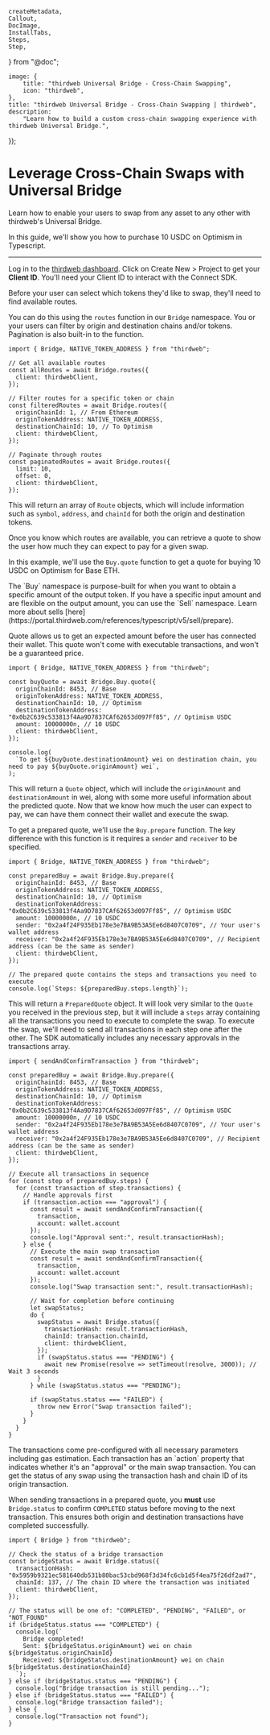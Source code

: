 	createMetadata,
	Callout,
	DocImage,
	InstallTabs,
	Steps,
	Step,
} from "@doc";

	image: {
		title: "thirdweb Universal Bridge - Cross-Chain Swapping",
		icon: "thirdweb",
	},
	title: "thirdweb Universal Bridge - Cross-Chain Swapping | thirdweb",
	description:
		"Learn how to build a custom cross-chain swapping experience with thirdweb Universal Bridge.",
});

# Leverage Cross-Chain Swaps with Universal Bridge

Learn how to enable your users to swap from any asset to any other with thirdweb's Universal Bridge.

In this guide, we'll show you how to purchase 10 USDC on Optimism in Typescript.

---

<Steps>
<Step title='Install the Connect SDK'>
<InstallTabs
	npm="npm i thirdweb"
	yarn="yarn add thirdweb"
	pnpm="pnpm i thirdweb"
/>
<Step title='Get Your Client ID'>

Log in to the [thirdweb dashboard](https://thirdweb.com/team). Click on Create New > Project to get your **Client ID**. You'll need your Client ID to interact with the Connect SDK.

</Step>
</Step>
<Step title='Find available routes'>
Before your user can select which tokens they'd like to swap, they'll need to find available routes.

You can do this using the `routes` function in our `Bridge` namespace. You or your users can filter by origin and destination chains and/or tokens. Pagination is also built-in to the function.

```tsx
import { Bridge, NATIVE_TOKEN_ADDRESS } from "thirdweb";

// Get all available routes
const allRoutes = await Bridge.routes({
  client: thirdwebClient,
});

// Filter routes for a specific token or chain
const filteredRoutes = await Bridge.routes({
  originChainId: 1, // From Ethereum
  originTokenAddress: NATIVE_TOKEN_ADDRESS,
  destinationChainId: 10, // To Optimism
  client: thirdwebClient,
});

// Paginate through routes
const paginatedRoutes = await Bridge.routes({
  limit: 10,
  offset: 0,
  client: thirdwebClient,
});
```

This will return an array of `Route` objects, which will include information such as `symbol`, `address`, and `chainId` for both the origin and destination tokens.

</Step>
<Step title='Get a quote'>
Once you know which routes are available, you can retrieve a quote to show the user how much they can expect to pay for a given swap.

In this example, we'll use the `Buy.quote` function to get a quote for buying 10 USDC on Optimism for Base ETH.

<Callout variant="info">
  The `Buy` namespace is purpose-built for when you want to obtain a specific amount of the output token.
  If you have a specific input amount and are flexible on the output amount, you can use the `Sell` namespace.
  Learn more about sells [here](https://portal.thirdweb.com/references/typescript/v5/sell/prepare).
</Callout>

Quote allows us to get an expected amount before the user has connected their wallet. This quote won't come with executable transactions, and won't be a guaranteed price.


```tsx
import { Bridge, NATIVE_TOKEN_ADDRESS } from "thirdweb";

const buyQuote = await Bridge.Buy.quote({
  originChainId: 8453, // Base
  originTokenAddress: NATIVE_TOKEN_ADDRESS,
  destinationChainId: 10, // Optimism
  destinationTokenAddress: "0x0b2C639c533813f4Aa9D7837CAf62653d097Ff85", // Optimism USDC
  amount: 10000000n, // 10 USDC
  client: thirdwebClient,
});

console.log(
  `To get ${buyQuote.destinationAmount} wei on destination chain, you need to pay ${buyQuote.originAmount} wei`,
);
```

This will return a `Quote` object, which will include the `originAmount` and `destinationAmount` in wei, along with some more useful information about the predicted quote.
</Step>
<Step title='Get the prepared transaction'>
Now that we know how much the user can expect to pay, we can have them connect their wallet and execute the swap.

To get a prepared quote, we'll use the `Buy.prepare` function. The key difference with this function is it requires a `sender` and `receiver` to be specified.

```tsx
import { Bridge, NATIVE_TOKEN_ADDRESS } from "thirdweb";

const preparedBuy = await Bridge.Buy.prepare({
  originChainId: 8453, // Base
  originTokenAddress: NATIVE_TOKEN_ADDRESS,
  destinationChainId: 10, // Optimism
  destinationTokenAddress: "0x0b2C639c533813f4Aa9D7837CAf62653d097Ff85", // Optimism USDC
  amount: 10000000n, // 10 USDC
  sender: "0x2a4f24F935Eb178e3e7BA9B53A5Ee6d8407C0709", // Your user's wallet address
  receiver: "0x2a4f24F935Eb178e3e7BA9B53A5Ee6d8407C0709", // Recipient address (can be the same as sender)
  client: thirdwebClient,
});

// The prepared quote contains the steps and transactions you need to execute
console.log(`Steps: ${preparedBuy.steps.length}`);
```

This will return a `PreparedQuote` object. It will look very similar to the `Quote` you received in the previous step, but it will include a `steps` array containing all the transactions you need to execute to complete the swap.
</Step>
<Step title='Execute the swap'>
To execute the swap, we'll need to send all transactions in each step one after the other. The SDK automatically includes any necessary approvals in the transactions array.

```tsx
import { sendAndConfirmTransaction } from "thirdweb";

const preparedBuy = await Bridge.Buy.prepare({
  originChainId: 8453, // Base
  originTokenAddress: NATIVE_TOKEN_ADDRESS,
  destinationChainId: 10, // Optimism
  destinationTokenAddress: "0x0b2C639c533813f4Aa9D7837CAf62653d097Ff85", // Optimism USDC
  amount: 10000000n, // 10 USDC
  sender: "0x2a4f24F935Eb178e3e7BA9B53A5Ee6d8407C0709", // Your user's wallet address
  receiver: "0x2a4f24F935Eb178e3e7BA9B53A5Ee6d8407C0709", // Recipient address (can be the same as sender)
  client: thirdwebClient,
});

// Execute all transactions in sequence
for (const step of preparedBuy.steps) {
  for (const transaction of step.transactions) {
    // Handle approvals first
    if (transaction.action === "approval") {
      const result = await sendAndConfirmTransaction({ 
        transaction, 
        account: wallet.account 
      });
      console.log("Approval sent:", result.transactionHash);
    } else {
      // Execute the main swap transaction
      const result = await sendAndConfirmTransaction({ 
        transaction, 
        account: wallet.account 
      });
      console.log("Swap transaction sent:", result.transactionHash);
      
      // Wait for completion before continuing
      let swapStatus;
      do {
        swapStatus = await Bridge.status({
          transactionHash: result.transactionHash,
          chainId: transaction.chainId,
          client: thirdwebClient,
        });
        if (swapStatus.status === "PENDING") {
          await new Promise(resolve => setTimeout(resolve, 3000)); // Wait 3 seconds
        }
      } while (swapStatus.status === "PENDING");
      
      if (swapStatus.status === "FAILED") {
        throw new Error("Swap transaction failed");
      }
    }
  }
}
```
<Callout variant="info">
  The transactions come pre-configured with all necessary parameters including gas estimation. Each transaction has an `action` property that indicates whether it's an "approval" or the main swap transaction.
</Callout>

</Step>
<Step title='Getting the swap status'>
You can get the status of any swap using the transaction hash and chain ID of its origin transaction.

When sending transactions in a prepared quote, you **must** use `Bridge.status` to confirm `COMPLETED` status before moving to the next transaction. This ensures both origin and destination transactions have completed successfully.

```tsx
import { Bridge } from "thirdweb";

// Check the status of a bridge transaction
const bridgeStatus = await Bridge.status({
  transactionHash: "0x5959b9321ec581640db531b80bac53cbd968f3d34fc6cb1d5f4ea75f26df2ad7",
  chainId: 137, // The chain ID where the transaction was initiated
  client: thirdwebClient,
});

// The status will be one of: "COMPLETED", "PENDING", "FAILED", or "NOT_FOUND"
if (bridgeStatus.status === "COMPLETED") {
  console.log(`
    Bridge completed!
    Sent: ${bridgeStatus.originAmount} wei on chain ${bridgeStatus.originChainId}
    Received: ${bridgeStatus.destinationAmount} wei on chain ${bridgeStatus.destinationChainId}
  `);
} else if (bridgeStatus.status === "PENDING") {
  console.log("Bridge transaction is still pending...");
} else if (bridgeStatus.status === "FAILED") {
  console.log("Bridge transaction failed");
} else {
  console.log("Transaction not found");
}
```
</Step>
</Steps>

